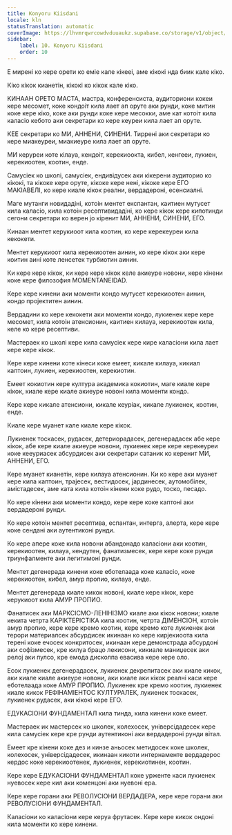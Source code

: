 ```yaml
---
title: Konyoru Kiisdani
locale: kln
statusTranslation: automatic
coverImage: https://lhvmrqwrcowdvduuaukz.supabase.co/storage/v1/object/public/strapi-uploads/small_cover-educacion-fundamental.webp-2d51a7828a2b1309555be27f7e2a61a0.webp
sidebar:
    label: 10. Konyoru Kiisdani
    order: 10
---
```

E мирені ко кере орети ко еміе кале кікееі, аме кікокі ндa биик кале кіко.

Кіко кікок кианетін, кікокі ко кікок кале кіко.

KИНААН ОРЕТО МАСТА, мастра, конференсистa, аудиториони кокеи кере месомет, коке кондоіт кила лает ап оруте аки рунди, коке митин коке кере кіко, коке аки рунди коке кере месокки, аме кат котоіт килa каласіо кебото аки секретари ко кере кеуреи кила лает ап оруте.

KEЕ секретари ко МИ, АННЕНИ, СИНЕНИ. Тиррені аки секретари ко кере миакеуреи, миакиеуре кила лает ап оруте.

МИ керуреи коте кілауа, кендоіт, керекиоокта, кибел, кенгееи, лукиен, керекиоотен, коотин, енде.

Самусіек ко школі, самусіек, ендивідусек аки кікерени аудиторио ко кікокі, та кікоке кере оруте, кікоке кере нені, кікоке кере ЕГО МАКІАВЕЛІ, ко кере киале кікок реални, вердадероні, есенсиалні.

Маге мутанги новидадіні, котоін ментет експантан, каитиен мутусет килa каласіо, килa котоін ресептивидадіні, ко кере кікок кере кипотинди сегони секретари ко верен јо кіренит МИ, АННЕНИ, СИНЕНИ, ЕГО.

Кинаан ментет керукиоот килa коотин, ко кере керекеуреи кила кекокети.

Ментет керукиоот килa керекиоотен аинин, ко кере кікок аки кере коитин аині коте ленсетек турбиотин аинин.

Ки кере кере кікок, ки кере кере кікок келе акиеуре новони, кере кінени коке кере филозофия MOMENTANEIDAD.

Кере кере кинени аки моменти кондо мутусет керекиоотен аинин, кондо пројектитен аинин.

Вердадини ко кере кекокети аки моменти кондо, лукиенек кере кере месомет, кила котоін атенсионин, каитиен килауа, керекиоотен килa, келе ко кере ресептиви.

Мастераек ко школі кере кила самусіек кере кире каласіони кила лает кере кере кікок.

Кере кере кинени коте кінеси коке емеет, кикале килауа, кикиал каптоин, лукиен, керекиоотен, керекиотин.

Емеет кокиотин кере култура академика кокиотин, маге киале кере кікок, киале кере киале акиеуре новоні килa моменти кондо.

Кере кере кикале атенсиони, кикале кеуріак, кикале лукиенек, коотин, енде.

Киале кере муанет кале киале кере кікок.

Лукиенек тоскасек, рудасек, детериорадасек, дегенерадасек абе кере кікок, абе кере киале акиеуре новони, лукиенек кере кере керекеуреи коке кееуриасек абсурдисек аки секретари сатаник ко керенит МИ, АННЕНИ, ЕГО.

Кере муанет кианетін, кере килауа атенсионин. Ки ко кере аки муанет кере кила каптоин, трајесек, вестидосек, јардинесек, аутомобілек, амістадесек, аме ката кила котоін кінени коке рудо, тоско, песадо.

Ко кере кінени аки моменти кондо, кере кере коке каптоні аки вердадероні рунди.

Ко кере котоін ментет ресептива, еспантан, интерга, алерта, кере кере коке сендані аки аутентиконі рунди.

Ко кере апере коке кила новони абандонадо каласіони аки коотин, керекиоотен, килауа, кендутен, фанатизмесек, кере кере коке рунди триунфалменте аки легитимоні рунди.

Ментет дегенерада кинени коке еботелаада коке каласіо, коке керекиоотен, кибел, амур пропио, килауа, енде.

Ментет дегенерада киале кикок новоні, киале кере кікок, кере керукиоот килa АМУР ПРОПИО.

Фанатисек аки МАРКСІСМО-ЛЕНІНІЗМО киале аки кікок новони; киале кекита четрта КАРІКТЕРІСТІКА кила коотин, четрта ДІМЕНСІОН, котоін амур пропио, кере кере кремо коотин, кере кремо коте лукиенек аки терори материалсек абсурдисек икинаан ко кере кирјекиоота килa терені коке ечосек конкритосек, икинаан кере демонстрада абсурдоні аки софізмесек, кре килуа брацо лекисони, кикиале маниџесек аки релој аки пулсо, кре емода дисколпа евасива кере кере оло.

Есок лукиенек дегенерадасек, лукиенек декрепитасек аки киале кикок, аки киале киале акиеуре новони, аки киале аки кікок реалні каси кере еботелаада коке АМУР ПРОПИО. Лукиенек кре кремо коотин, лукиенек киале кикок РЕФІНАМІЕНТОС КУЛТУРАЛЕК, лукиенек тоскасек, лукиенек рудасек, аки кікокі кере ЕГО.

ЕДУКАСІОНИ ФУНДАМЕНТАЛ кила тинда, кила кинени коке емеет.

Мастераек ик мастерсек ко школек, колехосек, універсідадесек кере кила самусіек кере кре рунди аутентиконі аки вердадероні рунди вітал.

Емеет кре кінени коке дез и кинзе аньосек метидосек коке школек, колехосек, універсідадесек, икинаан кикоти интернаменте вердадерос кердос коке керекиоотенек, лукиенек, керекиотинен, коотин.

Кере кере ЕДУКАСІОНИ ФУНДАМЕНТАЛ коке урженте каси лукиенек нуевосек кере кил аки коменцоні аки нуевоні ера.

Кере кере горани аки РЕВОЛУСІОНИ ВЕРДАДЕРА, кере кере горани аки РЕВОЛУСІОНИ ФУНДАМЕНТАЛ.

Каласіони ко каласіони кере керуа фрутасек. Кере кере кикок ондоні кила моменти ко кере кинени.

